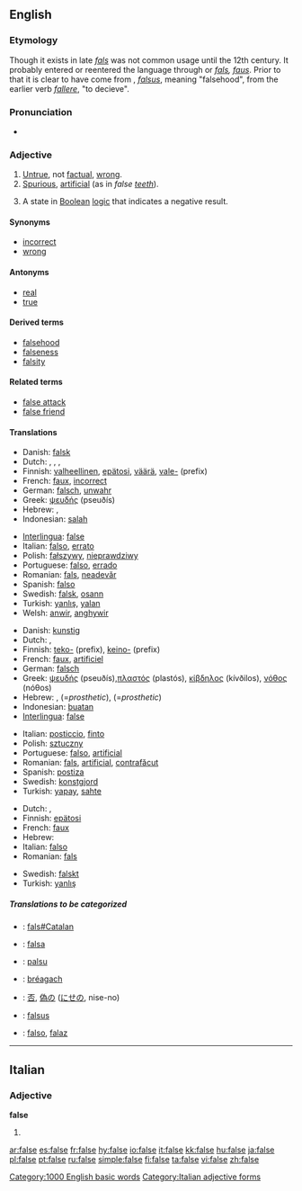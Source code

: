 ==English==

===Etymology===
Though it exists in late {{OE.}} ''[[fals]]'' was not common usage until the 12th century.  It probably entered or reentered the language through {{OF.}} or {{N.}} ''[[fals]], [[faus]]''. Prior to that it is clear to have come from {{L.}}, ''[[falsus]]'', meaning "falsehood", from the earlier verb ''[[fallere]]'', "to decieve".

===Pronunciation===
*{{audio|en-us-false.ogg|Audio (US)}}

===Adjective===
{{en-adj|-}}

# [[untrue|Untrue]], not [[factual]], [[wrong]].
# [[spurious|Spurious]], [[artificial]] (as in ''false [[tooth|teeth]]'').
# {{logic}} A state in [[Boolean]] [[logic]] that indicates a negative result.

====Synonyms====
*[[incorrect]]
*[[wrong]]

====Antonyms====
*[[real]]
*[[true]]

====Derived terms====
*[[falsehood]]
*[[falseness]]
*[[falsity]]

====Related terms====
*[[false attack]]
*[[false friend]]

====Translations====
{{trans-top|untrue, not factual, wrong}}
*Danish: [[falsk]]
*Dutch: {{t|nl|onwaar}}, {{t|nl|vals}}, {{t|nl|fout}}, {{t|nl|onjuist}}
*Finnish: [[valheellinen]], [[epätosi]], [[väärä]], [[vale-]] (prefix)
*French: [[faux]], [[incorrect]]
*German: [[falsch]], [[unwahr]]
*Greek: [[ψευδής]] (pseuðís)
*Hebrew: {{he-translation|שקרי|shikrí}} {{m}}, {{he-translation|לא נכון|ló nakhón}} {{m}}
*Indonesian: [[salah]]
{{trans-mid}}
*[[Interlingua]]: [[#Interlingua|false]]
*Italian: [[falso#Italian|falso]], [[errato]]
*Polish: [[fałszywy]], [[nieprawdziwy]]
*Portuguese: [[falso#Portuguese|falso]], [[errado]]
*Romanian: [[fals#Romanian|fals]], [[neadevăr]]
*Spanish: [[falso#Spanish|falso]]
*Swedish: [[falsk]], [[osann]]
*Turkish: [[yanlış]], [[yalan]]
*Welsh: [[anwir]], [[anghywir]]
{{trans-bottom}}

{{trans-top|spurious, artificial}}
*Danish: [[kunstig]]
*Dutch: {{t|nl|vals}}, {{t|nl|onecht}}
*Finnish: [[teko-]] (prefix), [[keino-]] (prefix)
*French: [[faux]], [[artificiel]]
*German: [[falsch]]
*Greek:  [[ψευδής]] (pseuðís),[[πλαστός]] (plastós), [[κίβδηλος]] (kívðilos), [[νόθος]] (nóθos)
*Hebrew: {{he-translation|מזוייף|mezuyáf}} {{m}}, {{he-translation|תותב|totáv}} {{m}} (=''prosthetic''), {{he-translation|תותבת|totévet}} {{f}} (=''prosthetic'')
*Indonesian: [[buat|buatan]]
*[[Interlingua]]: [[#Interlingua|false]]
{{trans-mid}}
*Italian: [[posticcio]], [[finto]]
*Polish: [[sztuczny]]
*Portuguese: [[falso]], [[artificial#Portuguese|artificial]]
*Romanian: [[fals#Romanian|fals]], [[artificial#Romanian|artificial]], [[contrafăcut]]
*Spanish: [[postiza]]
*Swedish: [[konstgjord]]
*Turkish: [[yapay]], [[sahte]]
{{trans-bottom}}

{{trans-top|state in Boolean logic that indicates a negative result}}
*Dutch: {{t|nl|onwaar}}, {{t|nl|vals}}
*Finnish: [[epätosi]]
*French: [[faux]]
*Hebrew: {{he-translation|שקרי|shikrí}} {{m}}
*Italian: [[falso#Italian|falso]]
*Romanian: [[fals#Romanian|fals]] {{n}}
{{trans-mid}}
*Swedish: [[falskt]]
*Turkish: [[yanlış]]
{{trans-bottom}}

=====Translations to be categorized=====
{{checktrans}}
{{top}}
*{{ttbc|Catalan}}: [[fals#Catalan]]
*{{ttbc|Ido}}: [[falsa]]
*{{ttbc|Indonesian}}: [[palsu]]
*{{ttbc|Irish}}: [[bréagach]]
{{mid}}
*{{ttbc|Japanese}}: [[否]], [[偽]]の ([[にせ]]の, nise-no)
*{{ttbc|Latin}}: [[falsus]]
*{{ttbc|Spanish}}: [[falso]], [[falaz]]
{{bottom}}

[[Category:1000 English basic words]]
----

==Italian==
===Adjective===
'''false''' {{p}}
# {{feminine of|falso#Adjective|falso}}

[[Category:Italian adjective forms]]

[[ar:false]]
[[es:false]]
[[fr:false]]
[[hy:false]]
[[io:false]]
[[it:false]]
[[kk:false]]
[[hu:false]]
[[ja:false]]
[[pl:false]]
[[pt:false]]
[[ru:false]]
[[simple:false]]
[[fi:false]]
[[ta:false]]
[[vi:false]]
[[zh:false]]